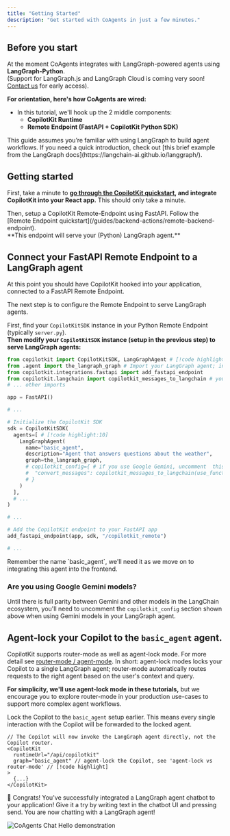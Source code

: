 ```yaml
---
title: "Getting Started"
description: "Get started with CoAgents in just a few minutes."
---
```



## Before you start

At the moment CoAgents integrates with LangGraph-powered agents using **LangGraph-Python**. <br/>
(Support for LangGraph.js and LangGraph Cloud is coming very soon! [Contact us]() for early access).

**For orientation, here's how CoAgents are wired:**

<CoAgentsDiagram />

- In this tutorial, we'll hook up the 2 middle components:
  - **CopilotKit Runtime**
  - **Remote Endpoint (FastAPI + CopilotKit Python SDK)**

<Callout type="info">
  This guide assumes you’re familiar with using LangGraph to build agent
  workflows. If you need a quick introduction, check out [this brief example
  from the LangGraph docs](https://langchain-ai.github.io/langgraph/).
</Callout>

## Getting started

<Steps>

<Step>

First, take a minute to **[go through the CopilotKit quickstart](/quickstart), and integrate CopilotKit into your React app.**
This should only take a minute.

</Step>

<Step>
  Then, setup a CopilotKit Remote-Endpoint using FastAPI. Follow the [Remote
  Endpoint quickstart](/guides/backend-actions/remote-backend-endpoint). <br />
  **This endpoint will serve your (Python) LangGraph agent.**
</Step>

<Step>

## Connect your FastAPI Remote Endpoint to a LangGraph agent

At this point you should have CopilotKit hooked into your application, connected to a FastAPI Remote Endpoint.

The next step is to configure the Remote Endpoint to serve LangGraph agents.

First, find your `CopilotKitSDK` instance in your Python Remote Endpoint (typically `server.py`). <br/>
**Then modify your `CopilotKitSDK` instance (setup in the previous step) to serve LangGraph agents:**

```python title="server.py"
from copilotkit import CopilotKitSDK, LangGraphAgent # [!code highlight]
from .agent import the_langraph_graph # Import your LangGraph agent; in this example, it's the variable named `the_langraph_graph` in ./agent.py # [!code highlight]
from copilotkit.integrations.fastapi import add_fastapi_endpoint
from copilotkit.langchain import copilotkit_messages_to_langchain # you only need this if you use Google Gemini in your LangGraph agent.
# ... other imports

app = FastAPI()

# ...

# Initialize the CopilotKit SDK
sdk = CopilotKitSDK(
  agents=[ # [!code highlight:10]
    LangGraphAgent(
      name="basic_agent",
      description="Agent that answers questions about the weather",
      graph=the_langraph_graph,
      # copilotkit_config={ # if you use Google Gemini, uncomment  this code (and import `copilotkit_messages_to_langchain`, see above)
      #  "convert_messages": copilotkit_messages_to_langchain(use_function_call=True)
      # }
    )
  ],
  # ...
)

# ...

# Add the CopilotKit endpoint to your FastAPI app
add_fastapi_endpoint(app, sdk, "/copilotkit_remote")

# ...

```

<Callout>
  Remember the name `basic_agent`, we'll need it as we move on to integrating
  this agent into the frontend.
</Callout>

### Are you using Google Gemini models?

Until there is full parity between Gemini and other models in the LangChain ecosystem, you'll need to uncomment the `copilotkit_config` section shown above when using Gemini models in your LangGraph agent.

</Step>

<Step>

## Agent-lock your Copilot to the `basic_agent` agent.

CopilotKit supports router-mode as well as agent-lock mode. For more detail see [router-mode / agent-mode](/coagents/advanced/router-mode-agent-lock).
In short: agent-lock modes locks your Copilot to a single LangGraph agent;
router-mode automatically routes requests to the right agent based on the user's context and query.

**For simplicity, we'll use agent-lock mode in these tutorials,** but we encourage you to explore router-mode in your production use-cases to support more complex agent workflows.

Lock the Copilot to the `basic_agent` setup earlier. This means every single interaction with the Copilot will be forwarded to the locked agent.

```tsx filename="src/page.tsx"
// The Copilot will now invoke the LangGraph agent directly, not the Copilot router.
<CopilotKit
  runtimeUrl="/api/copilotkit"
  graph="basic_agent" // agent-lock the Copilot, see 'agent-lock vs router-mode' // [!code highlight]
>
  {...}
</CopilotKit>
```

</Step>
</Steps>

🎉 Congrats! You've successfully integrated a LangGraph agent chatbot to your application!
Give it a try by writing text in the chatbot UI and pressing send.
You are now chatting with a LangGraph agent!

<Frame className="my-6">
  <img
    src="/images/coagents/CoAgents-ChatHello.gif"
    alt="CoAgents Chat Hello demonstration"
    className="w-2/3 mx-auto"
  />
</Frame>

<CoAgentsEnterpriseCTA />
